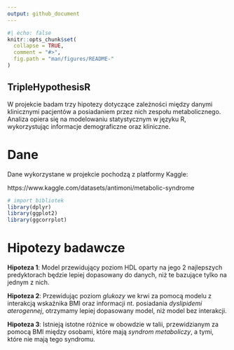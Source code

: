 ```yaml
---
output: github_document
---
```


```r
#| echo: false
knitr::opts_chunk$set(
  collapse = TRUE,
  comment = "#>",
  fig.path = "man/figures/README-"
)
```


## TripleHypothesisR
W projekcie badam trzy hipotezy dotyczące zależności między danymi klinicznymi pacjentów a posiadaniem przez nich zespołu metabolicznego. Analiza opiera się na modelowaniu statystycznym w języku R, wykorzystując informacje demograficzne oraz kliniczne. 


# Dane
Dane wykorzystane w projekcie pochodzą z platformy Kaggle: 

https://www.kaggle.com/datasets/antimoni/metabolic-syndrome

```r
# import bibliotek
library(dplyr)
library(ggplot2)
library(ggcorrplot)
```


# Hipotezy badawcze

**Hipoteza 1**: Model przewidujący poziom HDL oparty na jego 2 najlepszych predyktorach będzie lepiej dopasowany do danych, niż te bazujące tylko na jednym z nich.

**Hipoteza 2**: Przewidując poziom *glukozy* we krwi za pomocą modelu z interakcją wskaźnika BMI oraz informacji nt. posiadania *dyslipidemi aterogennej*, otrzymamy lepiej dopasowany model, niż model bez interakcji.

**Hipoteza 3**: Istnieją istotne różnice w obowdzie w talii, przewidzianym za pomocą BMI między osobami, które mają *syndrom metaboliczy*, a tymi, które nie mają tego syndromu.

